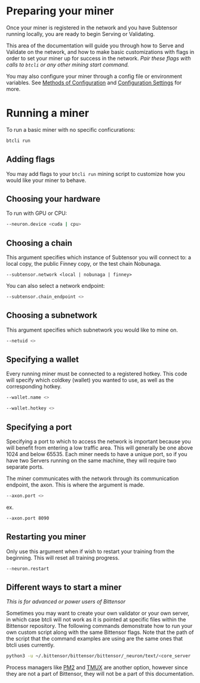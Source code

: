 # Preparing your miner

Once your miner is registered in the network and you have Subtensor running locally, you are ready to begin Serving or Validating.


This area of the documentation will guide you through how to Serve and Validate on the network, and how to make basic customizations with flags in order to set your miner up for success in the network. *Pair these flags with calls to ``btcli`` or any other mining start command.*

You may also configure your miner through a config file or environment variables. See [Methods of Configuration](ConfigurationMethods.md) and [Configuration Settings](../Arguments.md) for more.

# Running a miner

To run a basic miner with no specific conficurations:

```bash
btcli run
```


## Adding flags

You may add flags to your ``btcli run`` mining script to customize how you would like your miner to behave.


## Choosing your hardware


To run with GPU or CPU:


```bash
--neuron.device <cuda | cpu>
```




## Choosing a chain 


This argument specifies which instance of Subtensor you will connect to: a local copy, the public Finney copy, or the test chain Nobunaga. 


```
--subtensor.network <local | nobunaga | finney>
```


You can also select a network endpoint: 


```bash
--subtensor.chain_endpoint <>
```


## Choosing a subnetwork

This argument specifies which subnetwork you would like to mine on.

```bash
--netuid <>
```

## Specifying a wallet 


Every running miner must be connected to a registered hotkey. This code will specify which coldkey (wallet) you wanted to use, as well as the corresponding hotkey. 


```bash
--wallet.name <>
```


```bash
--wallet.hotkey <>
```


## Specifying a port 


Specifying a port to which to access the network is important because you will benefit from entering a low traffic area. This will generally be one above 1024 and below 65535. Each miner needs to have a unique port, so if you have two Servers running on the same machine, they will require two separate ports.
 

The miner communicates with the network through its communication endpoint, the axon. This is where the argument is made. 


```bash
--axon.port <>
```
ex.
```bash
--axon.port 8090
```



## Restarting you miner 


Only use this argument when if wish to restart your training from the beginning. This will reset all training progress. 


```bash
--neuron.restart
```


## Different ways to start a miner

*This is for advanced or power users of Bittensor*

Sometimes you may want to create your own validator or your own server, in which case btcli will not work as it is pointed at specific files within the Bittensor repository. The following commands demonstrate how to run your own custom script along with the same Bittensor flags. Note that the path of the script that the command examples are using are the same ones that btcli uses currently.

```bash
python3 -u ~/.bittensor/bittensor/bittensor/_neuron/text/<core_server | core_validator>/main.py --no_prompt --subtensor.network local --wallet.name <> --wallet.hotkey <>
```

Process managers like [PM2](https://pm2.keymetrics.io/docs/usage/pm2-doc-single-page/) and [TMUX](https://github.com/tmux/tmux/wiki) are another option, however since they are not a part of Bittensor, they will not be a part of this documentation.
